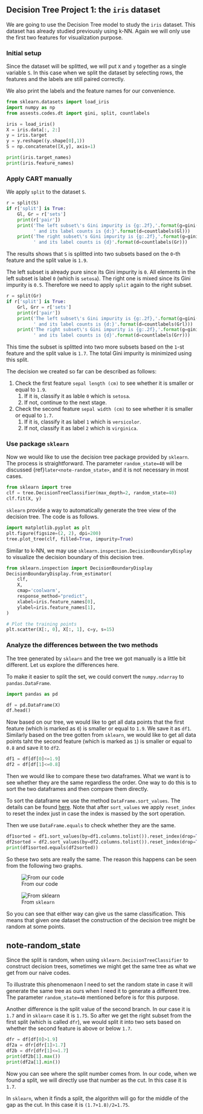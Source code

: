 ## Decision Tree Project 1: the `iris` dataset

We are going to use the Decision Tree model to study the `iris` dataset. This dataset has already studied previously using k-NN. Again we will only use the first two features for visualization purpose.

### Initial setup

Since the dataset will be splitted, we will put `X` and `y` together as a single variable `S`. In this case when we split the dataset by selecting rows, the features and the labels are still paired correctly. 

We also print the labels and the feature names for our convenience.


```python
from sklearn.datasets import load_iris
import numpy as np
from assests.codes.dt import gini, split, countlabels

iris = load_iris()
X = iris.data[:, 2:]
y = iris.target
y = y.reshape((y.shape[0],1))
S = np.concatenate([X,y], axis=1)

print(iris.target_names)
print(iris.feature_names)
```


### Apply CART manually

We apply `split` to the dataset `S`. 



```python
r = split(S)
if r['split'] is True:
    Gl, Gr = r['sets']
    print(r['pair'])
    print('The left subset\'s Gini impurity is {g:.2f},'.format(g=gini(Gl)),
          ' and its label counts is {d:}'.format(d=countlabels(Gl)))
    print('The right subset\'s Gini impurity is {g:.2f},'.format(g=gini(Gr)),
          ' and its label counts is {d}'.format(d=countlabels(Gr)))
```


The results shows that `S` is splitted into two subsets based on the `0`-th feature and the split value is `1.9`. 

The left subset is already pure since its Gini impurity is `0`. All elements in the left subset is label `0` (which is `setosa`). The right one is mixed since its Gini impurity is `0.5`. Therefore we need to apply `split` again to the right subset.



```python
r = split(Gr)
if r['split'] is True:
    Grl, Grr = r['sets']
    print(r['pair'])
    print('The left subset\'s Gini impurity is {g:.2f},'.format(g=gini(Grl)),
          ' and its label counts is {d:}'.format(d=countlabels(Grl)))
    print('The right subset\'s Gini impurity is {g:.2f},'.format(g=gini(Grr)),
          ' and its label counts is {d}'.format(d=countlabels(Grr)))
```


This time the subset is splitted into two more subsets based on the `1`-st feature and the split value is `1.7`. The total Gini impurity is minimized using this split. 

The decision we created so far can be described as follows:

1. Check the first feature `sepal length (cm)` to see whether it is smaller or equal to `1.9`.
   1. If it is, classify it as lable `0` which is `setosa`.
   2. If not, continue to the next stage.
2. Check the second feature `sepal width (cm)` to see whether it is smaller or equal to `1.7`. 
   1. If it is, classify it as label `1` which is `versicolor`.
   2. If not, classify it as label `2` which is `virginica`.

### Use package `sklearn`

Now we would like to use the decision tree package provided by `sklearn`. The process is straightforward. The parameter `random_state=40` will be discussed {ref}`later<note-random_state>`, and it is not necessary in most cases.


```python

from sklearn import tree
clf = tree.DecisionTreeClassifier(max_depth=2, random_state=40)
clf.fit(X, y)
```


`sklearn` provide a way to automatically generate the tree view of the decision tree. The code is as follows. 



```python
import matplotlib.pyplot as plt
plt.figure(figsize=(2, 2), dpi=200)
tree.plot_tree(clf, filled=True, impurity=True)
```


Similar to k-NN, we may use `sklearn.inspection.DecisionBoundaryDisplay` to visualize the decision boundary of this decision tree.



```python
from sklearn.inspection import DecisionBoundaryDisplay
DecisionBoundaryDisplay.from_estimator(
    clf,
    X,
    cmap='coolwarm',
    response_method="predict",
    xlabel=iris.feature_names[0],
    ylabel=iris.feature_names[1],
)

# Plot the training points
plt.scatter(X[:, 0], X[:, 1], c=y, s=15)
```


### Analyze the differences between the two methods
The tree generated by `sklearn` and the tree we got manually is a little bit different. Let us explore the differences here. 

To make it easier to split the set, we could convert the `numpy.ndarray` to `pandas.DataFrame`.



```python
import pandas as pd

df = pd.DataFrame(X)
df.head()
```


Now based on our tree, we would like to get all data points that the first feature (which is marked as `0`) is smaller or equal to `1.9`. We save it as `df1`. Similarly based on the tree gotten from `sklearn`, we would like to get all data points taht the second feature (which is marked as `1`) is smaller or equal to `0.8` and save it to `df2`. 



```python
df1 = df[df[0]<=1.9]
df2 = df[df[1]<=0.8]
```


Then we would like to compare these two dataframes. What we want is to see whether they are the same regardless the order. One way to do this is to sort the two dataframes and then compare them directly.

To sort the dataframe we use the method `DataFrame.sort_values`. The details can be found [here](https://pandas.pydata.org/pandas-docs/stable/reference/api/pandas.DataFrame.sort_values.html). Note that after `sort_values` we apply `reset_index` to reset the index just in case the index is massed by the sort operation.

Then we use `DataFrame.equals` to check whether they are the same.



```python
df1sorted = df1.sort_values(by=df1.columns.tolist()).reset_index(drop=True)
df2sorted = df2.sort_values(by=df2.columns.tolist()).reset_index(drop=True)
print(df1sorted.equals(df2sorted))
```


So these two sets are really the same. The reason this happens can be seen from the following two graphs.


:::{layout-ncol=2}


![From our code](assests/img/20220809120531.png)

![From `sklearn`](assests/img/20220809122643.png)

:::



So you can see that either way can give us the same classification. This means that given one dataset the construction of the decision tree might be random at some points.


::: {.callout-note}
# note-random_state
Since the split is random, when using `sklearn.DecisionTreeClassifier` to construct decision trees, sometimes we might get the same tree as what we get from our naive codes. 

To illustrate this phenomenaon I need to set the random state in case it will generate the same tree as ours when I need it to generate a different tree. The parameter `random_state=40` mentioned before is for this purpose.
:::



Another difference is the split value of the second branch. In our case it is `1.7` and in `sklearn` case it is `1.75`. So after we get the right subset from the first split (which is called `dfr`), we would split it into two sets based on whether the second feature is above or below `1.7`.



```python
dfr = df[df[0]>1.9]
df2a = dfr[dfr[1]>1.7]
df2b = dfr[dfr[1]<=1.7]
print(df2b[1].max())
print(df2a[1].min())
```


Now you can see where the split number comes from. In our code, when we found a split, we will directly use that number as the cut. In this case it is `1.7`. 

In `sklearn`, when it finds a split, the algorithm will go for the middle of the gap as the cut. In this case it is `(1.7+1.8)/2=1.75`. 